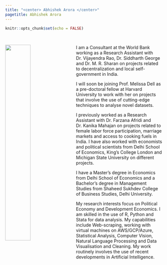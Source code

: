 ```yaml
---
title: "<center> Abhishek Arora </center>"
pagetitle: Abhishek Arora
---
```


```r
knitr::opts_chunk$set(echo = FALSE)
```

<br>

<div class="col2"> <img src="images/abhishek_semi_casual.jpg" style="float:left;margin: 0px 25px 15px 0px;width:40%;">  I am a Consultant at the World Bank working as a Research Assistant with Dr. Vijayendra Rao, Dr. Siddharth George and Dr. M. R. Sharan on projects related to decentralization and local self-government in India. 

I will soon be joining Prof. Melissa Dell as a pre-doctoral fellow at Harvard University to work with her on projects that involve the use of cutting-edge techniques to analyse novel datasets. 

I previously worked as a Research Assistant with Dr. Farzana Afridi and Dr. Kanika Mahajan on projects related to female labor force participation, marriage markets and access to cooking fuels in India. I have also worked with economists and political scientists from Delhi School of Economics, King's College London and Michigan State University on different projects. 

I have a Master's degree in Economics from Delhi School of Economics and a Bachelor's degree in Management Studies from Shaheed Sukhdev College of Business Studies, Delhi University. 

My research interests focus on Political Economy and Development Economics. I am skilled in the use of R, Python and Stata for data analysis. My capabilities include Web-scraping, working with virtual machines on AWS/GCP/Azure, Statistical Analysis, Computer Vision, Natural Language Processing and Data Visualisation and Cleaning. My work routinely involves the use of recent developments in Artificial Intelligence. 

 </div>

<div class="col2">

 </div>


